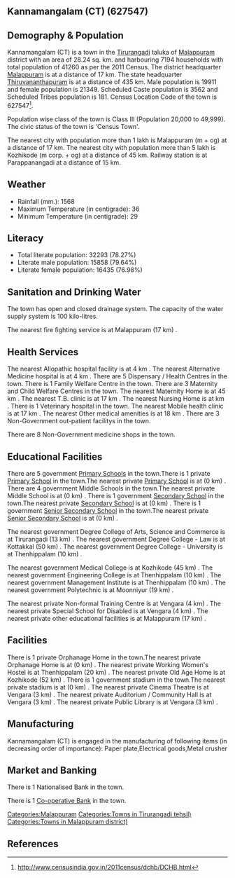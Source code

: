 {{Infobox settlement
| name=Kannamangalam (CT)
| native_name=
| native_name_lang=
| other_name=
| nickname=
| settlement_type=Town
| image_skyline=
| image_alt=
| image_caption=
| pushpin_map=India Kerala
| pushpin_label_position=right
| pushpin_map_alt=
| pushpin_map_caption=Location in Kerala, India
| latd=
| latm=
| lats=
| latNS=
| longd=
| longm=
| longs=
| longEW=
| coordinates_display=inline,title
| subdivision_type=Country
| subdivision_name={{flag|India}}
| subdivision_type1=[[States and territories of India|State]]
| subdivision_name1=Kerala 
| subdivision_type2=[[List of districts of India|District]]
| subdivision_name2=Malappuram
| subdivision_type3=Tahsil
| subdivision_name3=Tirurangadi
| website=
| established_title=<!-- Established -->
| established_date=
| founder=
| named_for=
| government_type=
| governing_body=
| unit_pref=Metric
| area_footnotes=
| area_rank=
| area_total_km2=28.24
| elevation_footnotes=
| elevation_m=
| population_total=41260
| population_as_of=2011
| population_rank=
| population_density_km2=1461
| population_demonym=
| population_footnotes=
| demographics_type1=Languages=
| demographics1_title1=Official=
| demographics1_info1=[[Malayalam language|Malayalam]]
| timezone1=[[Indian Standard Time|IST]]
| utc_offset1==+5:30
| postal_code_type=[[Postal Index Number|PIN]]
| postal_code=
| area_code_type=Telephone code
| area_code=
| registration_plate=
| blank1_name_sec1=Nearest city
| blank1_info_sec1=[[Malappuram (m + og)]]
| blank2_name_sec1=[[Human sex ratio|Sex ratio]]
| blank2_info_sec1=1072
| blank3_name_sec1=Literacy
| blank3_info_sec1=78.27%
| blank1_name_sec2=[[2011 Census of India|2011 census]] code
| blank1_info_sec2=627547
| footnotes=
}}

== Kannamangalam (CT) (627547) ==

== Demography & Population ==

Kannamangalam (CT) is a town in the [[Tirurangadi]] taluka of [[Malappuram]] district with an area of 28.24 sq. km. and harbouring 7194 households with total population of 41260 as per the 2011 Census. The district headquarter [[Malappuram]] is at a distance of 17 km. The state headquarter [[Thiruvananthapuram]] is at a distance of 435 km. Male population is 19911 and female population is 21349. Scheduled Caste population is 3562 and Scheduled Tribes population is 181. Census Location Code of the town is 627547<ref>http://www.censusindia.gov.in/2011census/dchb/DCHB.html</ref>.

Population wise class of the town is Class III (Population 20,000 to 49,999).
The civic status of the town is 'Census Town'.

The nearest city with population more than 1 lakh is Malappuram (m + og) at a distance of 17 km. The nearest city with population more than 5 lakh is Kozhikode (m corp. + og) at a distance of 45 km. Railway station is at Parappanangadi at a distance of 15 km.


== Weather ==  
* Rainfall (mm.): 1568 
* Maximum Temperature (in centigrade): 36
* Minimum Temperature (in centigrade): 29


== Literacy ==  
* Total literate population: 32293 (78.27%)
* Literate male population: 15858 (79.64%)
* Literate female population: 16435 (76.98%)


== Sanitation and Drinking Water ==  
The town has open and closed drainage system.
The capacity of the water supply system is 100 kilo-litres.

The nearest fire fighting service is at Malappuram (17 km) .


== Health Services ==
The nearest Allopathic hospital facility is at 4 km .
The nearest Alternative Medicine hospital is at 4 km .
There are 5 Dispensary / Health Centres in the town.
There is 1 Family Welfare Centre in the town.
There are 3 Maternity and Child Welfare Centres in the town.
The nearest Maternity Home is at 45 km .
The nearest T.B. clinic is at 17 km .
The nearest Nursing Home is at  km .
There is 1 Veterinary hospital in the town.
The nearest Mobile health clinic is at 17 km .
The nearest Other medical amenities is at 18 km .
There are 3 Non-Government out-patient facilitys in the town.


There are 8 Non-Government medicine shops in the town.


== Educational Facilities ==
There are 5 government [[Primary School]]s in the town.There is 1 private [[Primary School]] in the town.The nearest private [[Primary School]] is at  (0 km) .
There are 4 government Middle Schools in the town.The nearest private Middle School is at  (0 km) .
There is 1 government [[Secondary School]] in the town.The nearest private [[Secondary School]] is at  (0 km) .
There is 1 government [[Senior Secondary School]] in the town.The nearest private [[Senior Secondary School]] is at  (0 km) .
 
 
 
 
 
The nearest government Degree College of Arts, Science and Commerce is at Tirurangadi (13 km) .
The nearest government Degree College - Law is at Kottakkal  (50 km) .
The nearest government Degree College - University is at Thenhippalam (10 km) .
 
The nearest government Medical College is at Kozhikode (45 km) .
The nearest government Engineering College is at Thenhippalam (10 km) .
The nearest government Management Institute is at Thenhippalam (10 km) .
The nearest government Polytechnic is at Moonniyur (19 km) .
 
The nearest private Non-formal Training Centre is at Vengara (4 km) .
The nearest private Special School for Disabled is at Vengara (4 km) .
The nearest private other educational facilities is at Malappuram (17 km) .


== Facilities ==
There is 1 private Orphanage Home in the town.The nearest private Orphanage Home is at  (0 km) .
The nearest private Working Women's Hostel is at Thenhippalam (20 km) .
The nearest private Old Age Home is at Kozhikode (52 km) .
There is 1 government stadium in the town.The nearest private stadium is at  (0 km) .
The nearest private Cinema Theatre is at Vengara (3 km) .
The nearest private Auditorium / Community Hall is at Vengara (3 km) .
The nearest private Public Library is at Vengara (3 km) .


== Manufacturing ==
Kannamangalam (CT) is engaged in the manufacturing of following items (in decreasing order of importance): Paper plate,Electrical goods,Metal crusher


== Market and Banking ==
There is 1 Nationalised Bank in the town.

There is 1 [[Co-operative Bank]] in the town.




[[Categories:Malappuram]]
[[Categories:Towns in Tirurangadi tehsil)]]
[[Categories:Towns in Malappuram district)]]


== References ==
{{Reflist}}



